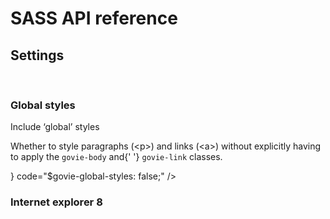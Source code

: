 
<Meta title="Docs/SASS API reference" />

<h1>SASS API reference</h1>

<h2>Settings</h2>

<br />
<AssetsVariables />
<ColoursVariables />

<h3>Global styles</h3>
<CodeBlock
  variable="$govie-global-styles"
  description={
    <>
      <p>Include ‘global’ styles</p>
      <p>
        Whether to style paragraphs (&lt;p&gt;) and links (&lt;a&gt;) without
        explicitly having to apply the <code>govie-body</code> and{' '}
        <code>govie-link</code> classes.
      </p>
    </>
  }
  code="$govie-global-styles: false;"
/>

<h3>Internet explorer 8</h3>
<CodeBlock
  variable="$govie-is-ie8"
  description="Whether the stylesheet being built is targeting Internet Explorer 8."
  code="$govie-is-ie8: false;"
/>
<CodeBlock
  variable="$govie-ie8-breakpoint"
  description="The name of the breakpoint to use as the target when rasterizing media queries."
  code="govie-ie8-breakpoint: desktop;"
/>

<MeasurementVariables />